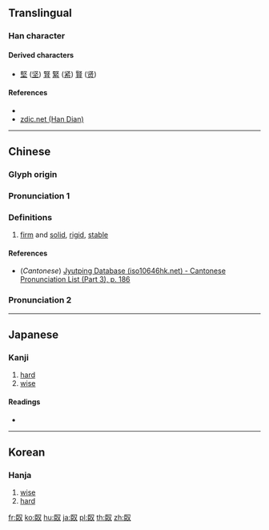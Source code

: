 {{character info/new}}
==Translingual==

===Han character===
{{Han char|rn=131|rad=臣|as=02|sn=8|four=|canj=SLE|ids=⿰臣又}}

====Derived characters====
* [[堅]] ([[坚]]) [[腎]] [[緊]] ([[紧]]) [[賢]] ([[贤]])

====References====
* {{Han ref|kx=0999.160|dkj=30070|dj=1450.060|hdz=42802.010|uh=81E4|ud=33252}}
* [http://www.zdic.net/z/22/js/81E4.htm zdic.net (Han Dian)]

----

==Chinese==
{{zh-forms}}

===Glyph origin===
{{Han etym}}

===Pronunciation 1===
{{zh-pron
|m=qiān
|c=haan1
|mc=y
|oc=y
|ma=
|cat=a
}}

===Definitions===

# [[firm]] and [[solid]], [[rigid]], [[stable]]

====References====
* (''Cantonese'') [http://www.iso10646hk.net/jp/document/download.jsp Jyutping Database (iso10646hk.net) - Cantonese Pronunciation List (Part 3), p. 186]

===Pronunciation 2===
{{zh-see|賢|a}}

----

==Japanese==

===Kanji===
{{ja-kanji|grade=|rs=臣02}}

# [[hard]]
# [[wise]]

====Readings====
* {{ja-readings|on=[[かん]] (kan), [[けん]] (ken), [[こう]] (kō), [[きょう]] (kyō), [[げん]] (gen)|kun=[[かたい]] (katai)|nanori=}}

----

==Korean==

===Hanja===
{{ko-hanja|hangeul=간|eumhun=|rv=gan|mr=kan|y=kan}}

# [[wise]]
# [[hard]]

[[fr:臤]]
[[ko:臤]]
[[hu:臤]]
[[ja:臤]]
[[pl:臤]]
[[th:臤]]
[[zh:臤]]